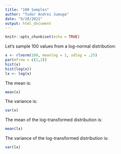 ```yaml
---
title: "100 Samples"
author: "Tudor Andrei Jumuga"
date: "9/20/2021"
output: html_document
---
```


```r
knitr::opts_chunk$set(echo = TRUE)
```

Let's sample 100 values from a log-normal distribution:

```r
x <- rlnorm(100, meanlog = 1, sdlog = .25)
par(mfrow = c(1,2))
hist(x)
hist(log(x))
lx <- log(x)
```


The mean is:
```r
mean(x)
```

The variance is:
```r
var(x)
```

The mean of the log-transformed distribution is:

```r
mean(lx)
```

The variance of the log-transformed distribution is:

```r
var(lx)
```

